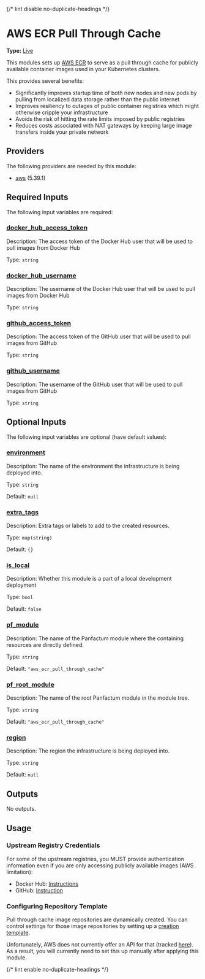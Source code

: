 {/* lint disable no-duplicate-headings */}

# AWS ECR Pull Through Cache

**Type:** [Live](./overview)

This modules sets up [AWS ECR](https://aws.amazon.com/ecr/)
to serve as a pull through cache for publicly available container images
used in your Kubernetes clusters.

This provides several benefits:

* Significantly improves startup time of both new nodes and new pods by pulling from localized
  data storage rather than the public internet
* Improves resiliency to outages of public container registries which might otherwise cripple
  your infrastructure
* Avoids the risk of hitting the rate limits imposed by public registries
* Reduces costs associated with NAT gateways by keeping large image transfers inside
  your private network

## Providers

The following providers are needed by this module:

* [aws](https://registry.terraform.io/providers/hashicorp/aws/5.39.1/docs) (5.39.1)

## Required Inputs

The following input variables are required:

### <a name="input_docker_hub_access_token" /> [docker\_hub\_access\_token](#input_docker_hub_access_token)

Description: The access token of the Docker Hub user that will be used to pull images from Docker Hub

Type: `string`

### <a name="input_docker_hub_username" /> [docker\_hub\_username](#input_docker_hub_username)

Description: The username of the Docker Hub user that will be used to pull images from Docker Hub

Type: `string`

### <a name="input_github_access_token" /> [github\_access\_token](#input_github_access_token)

Description: The access token of the GitHub user that will be used to pull images from GitHub

Type: `string`

### <a name="input_github_username" /> [github\_username](#input_github_username)

Description: The username of the GitHub user that will be used to pull images from GitHub

Type: `string`

## Optional Inputs

The following input variables are optional (have default values):

### <a name="input_environment" /> [environment](#input_environment)

Description: The name of the environment the infrastructure is being deployed into.

Type: `string`

Default: `null`

### <a name="input_extra_tags" /> [extra\_tags](#input_extra_tags)

Description: Extra tags or labels to add to the created resources.

Type: `map(string)`

Default: `{}`

### <a name="input_is_local" /> [is\_local](#input_is_local)

Description: Whether this module is a part of a local development deployment

Type: `bool`

Default: `false`

### <a name="input_pf_module" /> [pf\_module](#input_pf_module)

Description: The name of the Panfactum module where the containing resources are directly defined.

Type: `string`

Default: `"aws_ecr_pull_through_cache"`

### <a name="input_pf_root_module" /> [pf\_root\_module](#input_pf_root_module)

Description: The name of the root Panfactum module in the module tree.

Type: `string`

Default: `"aws_ecr_pull_through_cache"`

### <a name="input_region" /> [region](#input_region)

Description: The region the infrastructure is being deployed into.

Type: `string`

Default: `null`

## Outputs

No outputs.

## Usage

### Upstream Registry Credentials

For some of the upstream registries, you MUST provide authentication information
even if you are only accessing publicly available images (AWS limitation):

* Docker Hub: [Instructions](https://docs.docker.com/security/for-developers/access-tokens/)
* GitHub: [Instruction](https://docs.github.com/en/authentication/keeping-your-account-and-data-secure/managing-your-personal-access-tokens)

### Configuring Repository Template

Pull through cache image repositories are dynamically created. You can control settings
for those image repositories by setting up a
[creation template](https://docs.aws.amazon.com/AmazonECR/latest/userguide/repository-creation-templates.html).

Unfortunately, AWS does not currently offer an API for that
(tracked [here](https://github.com/hashicorp/terraform-provider-aws/issues/34503)).
As a result, you will currently need to set this up manually after applying this module.

{/* lint enable no-duplicate-headings */}
